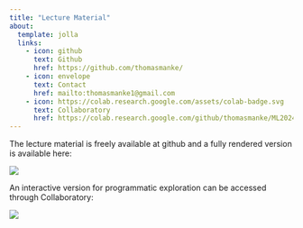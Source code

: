 ```yaml
---
title: "Lecture Material"
about:
  template: jolla
  links:
    - icon: github
      text: Github
      href: https://github.com/thomasmanke/
    - icon: envelope
      text: Contact
      href: mailto:thomasmanke1@gmail.com
    - icon: https://colab.research.google.com/assets/colab-badge.svg
      text: Collaboratory
      href: https://colab.research.google.com/github/thomasmanke/ML2024/blob/main
---
```


The lecture material is freely available at github and a fully rendered version is available here: 

![](notebooks/images/gitpages_HTW.png)

An interactive version for programmatic exploration can be accessed through Collaboratory:

[![](https://colab.research.google.com/assets/colab-badge.svg)](https://colab.research.google.com/github/thomasmanke/HTW/blob/main/)